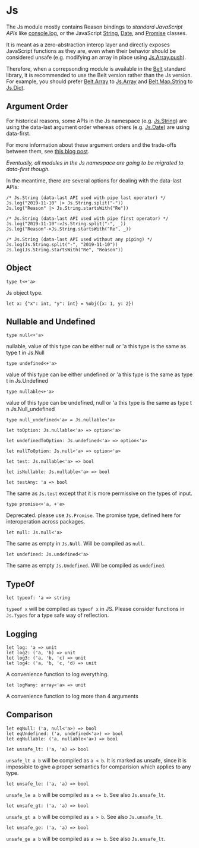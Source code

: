 # Js

The Js module mostly contains Reason bindings to _standard JavaScript APIs_
like [console.log](https://developer.mozilla.org/en-US/docs/Web/API/Console/log),
or the JavaScript
[String](https://developer.mozilla.org/en-US/docs/Web/JavaScript/Reference/Global_Objects/String),
[Date](https://developer.mozilla.org/en-US/docs/Web/JavaScript/Reference/Global_Objects/Date), and
[Promise](https://developer.mozilla.org/en-US/docs/Web/JavaScript/Reference/Global_Objects/Promise)
classes.

It is meant as a zero-abstraction interop layer and directly exposes
JavaScript functions as they are, even when their behavior should be considered unsafe
(e.g. modifying an array in place using [Js.Array.push](js/array#push)).

Therefore, when a correpsonding module is available in the [Belt](belt) standard library,
it is recommended to use the Belt version rather than the Js version.
For example, you should prefer [Belt.Array](belt/array)
to [Js.Array](js/array)
and [Belt.Map.String](belt/map-string)
to [Js.Dict](js/dict).

## Argument Order

For historical reasons, some APIs in the Js namespace (e.g. [Js.String](js/string)) are
using the data-last argument order whereas others (e.g. [Js.Date](js/date)) are using data-first.

For more information about these argument orders and the trade-offs between them, see
[this blog post](https://www.javierchavarri.com/data-first-and-data-last-a-comparison/).

_Eventually, all modules in the Js namespace are going to be migrated to data-first though._

In the meantime, there are several options for dealing with the data-last APIs:

```res example
/* Js.String (data-last API used with pipe last operator) */
Js.log("2019-11-10" |> Js.String.split("-"))
Js.log("Reason" |> Js.String.startsWith("Re"))

/* Js.String (data-last API used with pipe first operator) */
Js.log("2019-11-10"->Js.String.split("-", _))
Js.log("Reason"->Js.String.startsWith("Re", _))

/* Js.String (data-last API used without any piping) */
Js.log(Js.String.split("-", "2019-11-10"))
Js.log(Js.String.startsWith("Re", "Reason"))
```

## Object

```res sig
type t<+'a>
```

Js object type.

```res example
let x: {"x": int, "y": int} = %obj({x: 1, y: 2})
```

## Nullable and Undefined

```res prelude
type null<+'a>
```

nullable, value of this type can be either null or 'a this type is the same as type t in Js.Null

```res prelude
type undefined<+'a>
```

value of this type can be either undefined or 'a this type is the same as type t in Js.Undefined

```res prelude
type nullable<+'a>
```

value of this type can be undefined, null or 'a this type is the same as type t n Js.Null_undefined

```res prelude
type null_undefined<'a> = Js.nullable<'a>
```

```res sig
let toOption: Js.nullable<'a> => option<'a>
```

```res sig
let undefinedToOption: Js.undefined<'a> => option<'a>
```

```res sig
let nullToOption: Js.null<'a> => option<'a>
```

```res sig
let test: Js.nullable<'a> => bool
```

```res sig
let isNullable: Js.nullable<'a> => bool
```

```res sig
let testAny: 'a => bool
```

The same as `Js.test` except that it is more permissive on the types of input.

```res sig
type promise<+'a, +'e>
```

Deprecated. please use `Js.Promise`.
The promise type, defined here for interoperation across packages.

```res sig
let null: Js.null<'a>
```

The same as empty in `Js.Null`. Will be compiled as `null`.

```res sig
let undefined: Js.undefined<'a>
```

The same as empty `Js.Undefined`. Will be compiled as `undefined`.

## TypeOf

```res sig
let typeof: 'a => string
```

`typeof x` will be compiled as `typeof x` in JS. Please consider functions in `Js.Types` for a type safe way of reflection.

## Logging

```res sig
let log: 'a => unit
let log2: ('a, 'b) => unit
let log3: ('a, 'b, 'c) => unit
let log4: ('a, 'b, 'c, 'd) => unit
```

A convenience function to log everything.

```res sig
let logMany: array<'a> => unit
```

A convenience function to log more than 4 arguments

## Comparison

```res sig
let eqNull: ('a, null<'a>) => bool
let eqUndefined: ('a, undefined<'a>) => bool
let eqNullable: ('a, nullable<'a>) => bool
```

```res sig
let unsafe_lt: ('a, 'a) => bool
```

`unsafe_lt a b` will be compiled as `a < b`. It is marked as unsafe, since it is impossible to give a proper semantics for comparision which applies to any type.

```res sig
let unsafe_le: ('a, 'a) => bool
```

`unsafe_le a b` will be compiled as `a <= b`. See also `Js.unsafe_lt`.

```res sig
let unsafe_gt: ('a, 'a) => bool
```

`unsafe_gt a b` will be compiled as `a > b`. See also `Js.unsafe_lt`.

```res sig
let unsafe_ge: ('a, 'a) => bool
```

`unsafe_ge a b` will be compiled as `a >= b`. See also `Js.unsafe_lt`.
